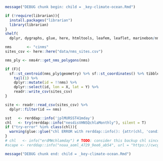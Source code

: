 ```r
message("DEBUG chunk begin: child = _key-climate-ocean.Rmd")

if (!require(librarian)){
  install.packages("librarian")
  library(librarian)
}
shelf(
  dplyr, dygraphs, glue, here, htmltools, leafem, leaflet, marinebon/nms4r, purrr, readr, rerddap, rmarkdown, shiny, stringr, tidyr, xts)

nms       <- "cinms"
sites_csv <- here::here("data/nms_sites.csv")

nms_ply <- nms4r::get_nms_polygons(nms)

if (F){
  sf::st_centroid(nms_ply$geometry) %>% sf::st_coordinates() %>% tibble::as_tibble() %>% 
    tail(1) %>% 
    dplyr::mutate(id = !!nms) %>% 
    dplyr::select(id, lon = X, lat = Y) %>% 
    readr::write_csv(sites_csv)
}

site <- readr::read_csv(sites_csv) %>%
  dplyr::filter(id == nms)

sst   <- rerddap::info('jplMURSST41mday')
chl   <- try(rerddap::info("nesdisVHNSQchlaMonthly"), silent = T)
if ("try-error" %in% class(chl)){
  warning(glue::glue("chl ERROR with rerddap::info(): {attr(chl, 'condition')}"))
}
# chl   <- info("erdMWchlamday") # TODO: consider this backup chl since above seems to drop off server sometimes
#scape <- rerddap::info("noaa_aoml_4729_9ee6_ab54", url = "https://cwcgom.aoml.noaa.gov/erddap/")

message("DEBUG chunk end: child = _key-climate-ocean.Rmd")
```
